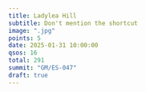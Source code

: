 ```yaml
---
title: Ladylea Hill
subtitle: Don't mention the shortcut
image: ".jpg"
points: 5
date: 2025-01-31 10:00:00
qsos: 16
total: 291
summit: "GM/ES-047"
draft: true
---
```

